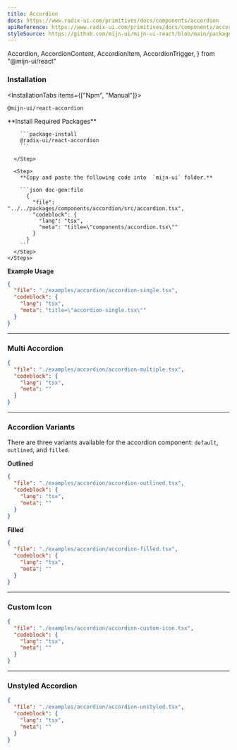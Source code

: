 ```yaml
---
title: Accordion
docs: https://www.radix-ui.com/primitives/docs/components/accordion
apiReference: https://www.radix-ui.com/primitives/docs/components/accordion#api-reference
styleSource: https://github.com/mijn-ui/mijn-ui-react/blob/main/packages/theme/src/components/accordion.ts
---
```


  Accordion,
  AccordionContent,
  AccordionItem,
  AccordionTrigger,
} from "@mijn-ui/react"

<ComponentPreview>
  <SingleAccordionExample />
</ComponentPreview>

### Installation

<InstallationTabs items={["Npm", "Manual"]}>
  <InstallationTabsContent value="Npm">
  ```package-install
  @mijn-ui/react-accordion
  ```
  </InstallationTabsContent>

  <InstallationTabsContent value="Manual">
    <Steps>
      <Step>
        **Install Required Packages**

        ```package-install
        @radix-ui/react-accordion
        ```

      </Step>

      <Step>
        **Copy and paste the following code into  `mijn-ui` folder.**

        ```json doc-gen:file
          {
            "file": "../../packages/components/accordion/src/accordion.tsx",
            "codeblock": {
              "lang": "tsx",
              "meta": "title=\"components/accordion.tsx\""
            }
          }
        ```
      </Step>
    </Steps>

  </InstallationTabsContent>
</InstallationTabs>

**Example Usage**

```json doc-gen:file
{
  "file": "./examples/accordion/accordion-single.tsx",
  "codeblock": {
    "lang": "tsx",
    "meta": "title=\"accordion-single.tsx\""
  }
}
```

---

### Multi Accordion

<ComponentPreview>
  <MultiAccordionExample />
</ComponentPreview>

```json doc-gen:file
{
  "file": "./examples/accordion/accordion-multiple.tsx",
  "codeblock": {
    "lang": "tsx",
    "meta": ""
  }
}
```

---

### Accordion Variants

There are three variants available for the accordion component: `default`, `outlined`, and `filled`.

**Outlined**

<ComponentPreview>
  <OutlinedAccordionExample />
</ComponentPreview>

```json doc-gen:file
{
  "file": "./examples/accordion/accordion-outlined.tsx",
  "codeblock": {
    "lang": "tsx",
    "meta": ""
  }
}
```

**Filled**

<ComponentPreview>
  <FilledAccordionExample />
</ComponentPreview>

```json doc-gen:file
{
  "file": "./examples/accordion/accordion-filled.tsx",
  "codeblock": {
    "lang": "tsx",
    "meta": ""
  }
}
```

---

### Custom Icon

<ComponentPreview>
  <AccordionCustomIconExample />
</ComponentPreview>

```json doc-gen:file
{
  "file": "./examples/accordion/accordion-custom-icon.tsx",
  "codeblock": {
    "lang": "tsx",
    "meta": ""
  }
}
```

---

### Unstyled Accordion

<ComponentPreview>
  <UnstyledAccordionExample />
</ComponentPreview>

```json doc-gen:file
{
  "file": "./examples/accordion/accordion-unstyled.tsx",
  "codeblock": {
    "lang": "tsx",
    "meta": ""
  }
}
```
